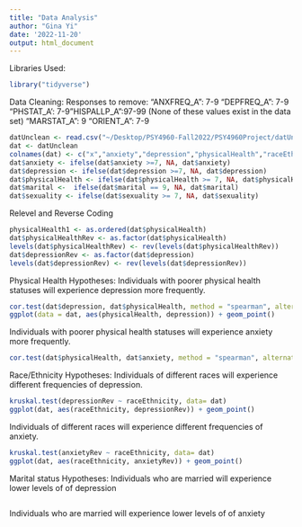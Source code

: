 ```yaml
---
title: "Data Analysis"
author: "Gina Yi"
date: '2022-11-20'
output: html_document
---
```

Libraries Used:
```r
library("tidyverse")
```

Data Cleaning:
Responses to remove:
"ANXFREQ_A": 7-9
"DEPFREQ_A": 7-9
"PHSTAT_A': 7-9 
"HISPALLP_A":97-99 (None of these values exist in the data set)
"MARSTAT_A": 9
"ORIENT_A": 7-9
```r
datUnclean <- read.csv("~/Desktop/PSY4960-Fall2022/PSY4960Project/datUnclean.csv")
dat <- datUnclean
colnames(dat) <- c("x","anxiety","depression","physicalHealth","raceEthnicity", "marital", "sexuality")
dat$anxiety <- ifelse(dat$anxiety >=7, NA, dat$anxiety)
dat$depression <- ifelse(dat$depression >=7, NA, dat$depression)
dat$physicalHealth <- ifelse(dat$physicalHealth >= 7, NA, dat$physicalHealth)
dat$marital <-  ifelse(dat$marital == 9, NA, dat$marital)
dat$sexuality <- ifelse(dat$sexuality >= 7, NA, dat$sexuality)
```
Relevel and Reverse Coding 
```r
physicalHealth1 <- as.ordered(dat$physicalHealth)
dat$physicalHealthRev <- as.factor(dat$physicalHealth)
levels(dat$physicalHealthRev) <- rev(levels(dat$physicalHealthRev))
dat$depressionRev <- as.factor(dat$depression)
levels(dat$depressionRev) <- rev(levels(dat$depressionRev))
```


Physical Health Hypotheses:
Individuals with poorer physical health statuses will experience depression more frequently.
```r
cor.test(dat$depression, dat$physicalHealth, method = "spearman", alterantive = "greater")
ggplot(data = dat, aes(physicalHealth, depression)) + geom_point()
```

Individuals with poorer physical health statuses will experience anxiety more frequently.
```r
cor.test(dat$physicalHealth, dat$anxiety, method = "spearman", alternative = "greater")
```

Race/Ethnicity Hypotheses:
Individuals of different races will experience different frequencies of depression.
```r
kruskal.test(depressionRev ~ raceEthnicity, data= dat)
ggplot(dat, aes(raceEthnicity, depressionRev)) + geom_point()
```

Individuals of different races will experience different frequencies of anxiety.
```r
kruskal.test(anxietyRev ~ raceEthnicity, data= dat)
ggplot(dat, aes(raceEthnicity, anxietyRev)) + geom_point()
```

Marital status Hypotheses:
Individuals who are married will experience lower levels of of depression
```r

```

Individuals who are married will experience lower levels of of anxiety
```r

```

